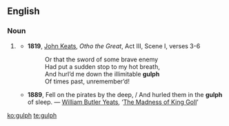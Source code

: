 ==English==

===Noun===
{{en-noun}}

# {{context|hypercorrect|lang=en}} {{obsolete spelling of|gulf|lang=en}}
#* '''1819''', [[:w:John Keats|John Keats]], ''Otho the Great'', Act III, Scene I, verses 3-6
#*: Or that the sword of some brave enemy
#*: Had put a sudden stop to my hot breath,
#*: And hurl’d me down the illimitable '''gulph'''
#*: Of times past, unremember’d!
#* '''1889''', Fell on the pirates by the deep, / And hurled them in the '''gulph''' of sleep. — [[:w:William Butler Yeats|William Butler Yeats]], ‘[[:w:The_Wanderings_of_Oisin_and_Other_Poems#Contents|The Madness of King Goll]]’

[[ko:gulph]]
[[te:gulph]]
